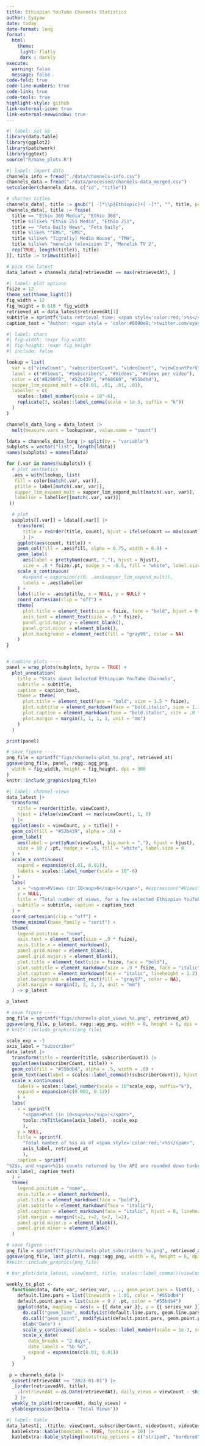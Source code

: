 ```yaml
---
title: Ethiopian YouTube Channels Statistics
author: Eyayaw
date: today
date-format: long
format:
  html:
    theme:
     light: flatly
     dark : darkly
execute:
  warning: false
  message: false
code-fold: true
code-line-numbers: true
code-link: true
code-tools: true
highlight-style: github
link-external-icon: true
link-external-newwindow: true
---
```


```r
#| label: set up
library(data.table)
library(ggplot2)
library(patchwork)
library(ggtext)
source("R/make_plots.R")
```

```r
#| label: import data
channels_info = fread("./data/channels-info.csv")
channels_data = fread("./data/processed/channels-data_merged.csv")
setcolorder(channels_data, c("id", "title"))

# shorten titles
channels_data[, title := gsub("[ -]*\\p{Ethiopic}+[ -]*", "", title, perl = TRUE)]
channels_data[, title := fcase(
  title == "Ethio 360 Media", "Ethio 360",
  title %ilike% "Ethio 251 Media", "Ethio 251",
  title == "Feta Daily News", "Feta Daily",
  title %like% "^EMS", "EMS",
  title %ilike% "Tigra[iy] Media House", "TMH",
  title %ilike% "menelik television 2", "Menelik TV 2",
  rep(TRUE, length(title)), title)
][, title := trimws(title)]

# pick the latest
data_latest = channels_data[retrievedAt == max(retrievedAt), ]
```

```r
#| label: plot options
fsize = 12
theme_set(theme_light())
fig_width = 12
fig_height = 0.618 * fig_width
retrieved_at = data_latest$retrievedAt[1]
subtitle = sprintf("Data retrieval time: <span style='color:red;'>%s</span>", retrieved_at)
caption_text = "Author: <span style = 'color:#0090e8;'>twitter.com/eyayaw</span><br>Data: accessed via <span style = 'color:red;'>YouTube Data API v3</span>"
```

```r
#| label: chart
#| fig-width: !expr fig_width
#| fig-height: !expr fig_height
#| include: false

lookup = list(
  var = c("viewCount", "subscriberCount", "videoCount", "viewCountPerVideo"),
  label = c("#Views", "#Subscribers", "#Videos", "#Views per video"),
  color = c("#8298f8", "#52b439", "#f68060", "#55bdb4"),
  xupper_lim_expand_mult = c(0.01, .01, .01, .01),
  labeller = c(
    scales::label_number(scale = 10^-6),
    replicate(3, scales::label_comma(scale = 1e-3, suffix = "k"))
  )
)

channels_data_long = data_latest |>
  melt(measure.vars = lookup$var, value.name = "count")

ldata = channels_data_long |> split(by = "variable")
subplots = vector("list", length(ldata))
names(subplots) = names(ldata)

for (.var in names(subplots)) {
  # plot aesthetics
  .aes = with(lookup, list(
   fill = color[match(.var, var)],
   ptitle = label[match(.var, var)],
   xupper_lim_expand_mult = xupper_lim_expand_mult[match(.var, var)],
   labeller = labeller[[match(.var, var)]]
 ))

  # plot
  subplots[[.var]] = ldata[[.var]] |>
    transform(
      title = reorder(title, count), hjust = ifelse(count == max(count), 1, 0)
      ) |>
    ggplot(aes(count, title)) +
    geom_col(fill = .aes$fill, alpha = 0.75, width = 0.9) +
    geom_label(
      aes(label = prettyNum(count, ","), hjust = hjust),
      size = .8 * fsize/.pt, nudge_x = -0.5, fill = "white", label.size = 0) +
    scale_x_continuous(
      #expand = expansion(c(0, .aes$xupper_lim_expand_mult)),
      labels = .aes$labeller
    ) +
    labs(title = .aes$ptitle, x = NULL, y = NULL) +
    coord_cartesian(clip = "off") +
    theme(
      plot.title = element_text(size = fsize, face = "bold", hjust = 0.5),
      axis.text = element_text(size = .9 * fsize),
      panel.grid.major.y = element_blank(),
      panel.grid.minor = element_blank(),
      plot.background = element_rect(fill = "gray99", color = NA)
    )
}


# combine plots ----
panel = wrap_plots(subplots, byrow = TRUE) +
  plot_annotation(
    title = "Stats about Selected Ethiopian YouTube Channels",
    subtitle = subtitle,
    caption = caption_text,
    theme = theme(
      plot.title = element_text(face = "bold", size = 1.5 * fsize),
      plot.subtitle = element_markdown(face = "bold.italic", size = 1.3 * fsize),
      plot.caption = element_markdown(face = "bold.italic", size = .8 * fsize, lineheight = 1.2),
      plot.margin = margin(1, 1, 1, 1, unit = "mm")
    )
  )

print(panel)
```

```r
# save figure ----
png_file = sprintf("figs/channels-plot_%s.png", retrieved_at)
ggsave(png_file, panel, ragg::agg_png,
  width = fig_width, height = fig_height, dpi = 300
)
knitr::include_graphics(png_file)
```


```r
#| label: channel-views
data_latest |>
  transform(
    title = reorder(title, viewCount),
    hjust = ifelse(viewCount == max(viewCount), 1, 0)
  ) |>
  ggplot(aes(x = viewCount, y = title)) +
  geom_col(fill = "#52b439", alpha = .6) +
  geom_label(
    aes(label = prettyNum(viewCount, big.mark = ","), hjust = hjust),
    size = 10 / .pt, nudge_x = .5, fill = "white", label.size = 0
  ) +
  scale_x_continuous(
    expand = expansion(c(.01, 0.01)),
    labels = scales::label_number(scale = 10^-6)
  ) +
  labs(
    x = "<span>#Views (in 10<sup>6</sup>)</span>", #expression("#Views" ~ ("in" ~ 10^6)),
    y = NULL,
    title = "Total number of views, for a few selected Ethiopian YouTube Channels",
    subtitle = subtitle, caption = caption_text
  ) +
  coord_cartesian(clip = "off") +
  theme_minimal(base_family = "serif") +
  theme(
    legend.position = "none",
    axis.text = element_text(size = .9 * fsize),
    axis.title.x = element_markdown(),
    panel.grid.minor = element_blank(),
    panel.grid.major.y = element_blank(),
    plot.title = element_text(size = fsize, face = "bold"),
    plot.subtitle = element_markdown(size = .9 * fsize, face = "italic"),
    plot.caption = element_markdown(face = "italic", lineheight = 1.2),
    plot.background = element_rect(fill = "gray97", color = NA),
    plot.margin = margin(2, 2, 2, 2, unit = "mm")
  ) -> p_latest

p_latest
```

```r
# save figure ----
png_file = sprintf("figs/channels-plot_views_%s.png", retrieved_at)
ggsave(png_file, p_latest, ragg::agg_png, width = 8, height = 6, dpi = 300)
# knitr::include_graphics(png_file)
```

```r
scale_exp = -3
axis_label = "subscriber"
data_latest |>
  transform(title = reorder(title, subscriberCount)) |>
  ggplot(aes(subscriberCount, title)) +
  geom_col(fill = "#55bdb4", alpha = .5, width = .8) +
  geom_text(aes(label = scales::label_comma()(subscriberCount)), hjust = -0.05) +
  scale_x_continuous(
    labels = scales::label_number(scale = 10^scale_exp, suffix="k"),
    expand = expansion(c(0.001, 0.12))
    ) +
  labs(
    x = sprintf(
      "<span>#%ss (in 10<sup>%s</sup>)</span>",
      tools::toTitleCase(axis_label), -scale_exp
      ),
    y = NULL,
    title = sprintf(
      "Total number of %ss as of <span style='color:red;'>%s</span>",
      axis_label, retrieved_at
      ),
    caption = sprintf(
"%2$s, and <span>%1$s counts returned by the API are rounded down to<br>three significant figures for %1$s counts greater than 1000 %1$ss.</span>",
axis_label, caption_text)
  ) +
  theme(
    legend.position = "none",
    axis.title.x = element_markdown(),
    plot.title = element_markdown(face = "bold"),
    plot.subtitle = element_markdown(face = "italic"),
    plot.caption = element_markdown(face = "italic", hjust = 0, lineheight = 1.2, margin = margin(r=4)),
    plot.margin = margin(t=2, r=2, b=2, l=2),
    panel.grid.major.y = element_blank(),
    panel.grid.minor = element_blank()
  )

# save figure ----
png_file = sprintf("figs/channels-plot_subscribers_%s.png", retrieved_at)
ggsave(png_file, last_plot(), ragg::agg_png, width = 8, height = 6, dpi = 300)
#knitr::include_graphics(png_file)

```



```r
# bar_plot(data_latest, viewCount, title, scales::label_comma()(viewCount))
```


```r
weekly_ts_plot <-
  function(data, date_var, series_var, ..., geom.point.pars = list(), geom.line.pars = list()) {
    default.line.pars = list(linewidth = 1.01, color = "#55bdb4")
    default.point.pars = list(size = 9 / .pt, color = "#55bdb4")
    ggplot(data, mapping = aes(x = {{ date_var }}, y = {{ series_var }}, ...)) +
      do.call("geom_line", modifyList(default.line.pars, geom.line.pars)) +
      do.call("geom_point", modifyList(default.point.pars, geom.point.pars)) +
      xlab("Date") +
      scale_y_continuous(labels = scales::label_number(scale = 1e-3, suffix = "k")) +
      scale_x_date(
        date_breaks = "2 days",
        date_labels = "%b %d",
        expand = expansion(c(0.01, 0.01))
      )
  }
```

```r
 p = channels_data |>
  subset(retrievedAt >= "2023-01-01") |>
  _[order(retrievedAt, title),
    .(retrievedAt = as.Date(retrievedAt), daily_views = viewCount - shift(viewCount)), title
   ] |>
  weekly_ts_plot(retrievedAt, daily_views) +
  ylab(expression(Delta ~ "Total Views"))
```



```r
#| label: table
data_latest[, .(title, viewCount, subscriberCount, videoCount, videoCount, publishedAt, age)] |>
  kableExtra::kable(booktabs = TRUE, fontsize = 10) |>
  kableExtra::kable_styling(bootstrap_options = c("striped", "bordered"))
```
